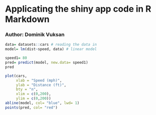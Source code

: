 # Applicating the shiny app code in R Markdown
### Author: Dominik Vuksan

```{r}
data= datasets::cars # reading the data in
model= lm(dist~speed, data) # linear model
```

```{r}
speed1= 80
pred= predict(model, new.data= speed1)
pred
```

```{r}
plot(cars, 
     xlab = "Speed (mph)", 
     ylab = "Distance (ft)",
     bty = "n",
     xlim = c(0,200), 
     ylim = c(0,200))
abline(model, col= "blue", lwd= 1)
points(pred, col= "red")
```